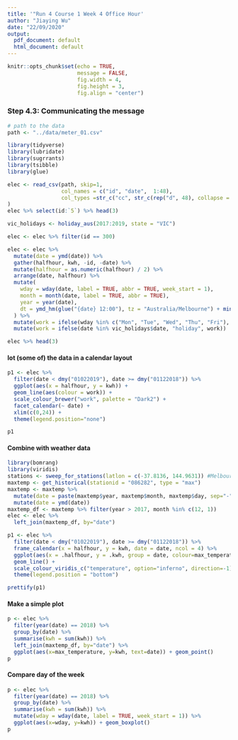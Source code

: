 ```yaml
---
title: '"Run 4 Course 1 Week 4 Office Hour'
author: "Jiaying Wu"
date: "22/09/2020"
output:
  pdf_document: default
  html_document: default
---
```


```r
knitr::opts_chunk$set(echo = TRUE,
                      message = FALSE,
                      fig.width = 4,
                      fig.height = 3,
                      fig.align = "center")
```

### Step 4.3: Communicating the message

```r
# path to the data
path <- "../data/meter_01.csv"
```

```r
library(tidyverse)
library(lubridate)
library(sugrrants)
library(tsibble)
library(glue)
```

```r
elec <- read_csv(path, skip=1,
                 col_names = c("id", "date",  1:48),
                 col_types =str_c("cc", str_c(rep("d", 48), collapse = ""), str_c(rep("-", 5), collapse = ""))
)
elec %>% select(id:`5`) %>% head(3)
```

```r
vic_holidays <- holiday_aus(2017:2019, state = "VIC")

elec <- elec %>% filter(id == 300)

elec <- elec %>%
  mutate(date = ymd(date)) %>%
  gather(halfhour, kwh, -id, -date) %>%
  mutate(halfhour = as.numeric(halfhour) / 2) %>%
  arrange(date, halfhour) %>%
  mutate(
    wday = wday(date, label = TRUE, abbr = TRUE, week_start = 1),
    month = month(date, label = TRUE, abbr = TRUE),
    year = year(date),
    dt = ymd_hm(glue("{date} 12:00"), tz = "Australia/Melbourne") + minutes(60*halfhour)
  ) %>% 
  mutate(work = ifelse(wday %in% c("Mon", "Tue", "Wed", "Thu", "Fri"), "workday", "holiday")) %>%
  mutate(work = ifelse(date %in% vic_holidays$date, "holiday", work))

elec %>% head(3)
```

#### lot (some of) the data in a calendar layout

```r
p1 <- elec %>%
  filter(date < dmy("01022019"), date >= dmy("01122018")) %>%
  ggplot(aes(x = halfhour, y = kwh)) +
  geom_line(aes(colour = work)) +
  scale_colour_brewer("work", palette = "Dark2") +
  facet_calendar(~ date) +
  xlim(c(0,24)) +
  theme(legend.position="none")

p1
```

#### Combine with weather data

```r
library(bomrang)
library(viridis)
stations <- sweep_for_stations(latlon = c(-37.8136, 144.9631)) #Melbourne lat/long is 
maxtemp <- get_historical(stationid = "086282", type = "max") 
maxtemp <- maxtemp %>%  
  mutate(date = paste(maxtemp$year, maxtemp$month, maxtemp$day, sep="-")) %>%
  mutate(date = ymd(date))
maxtemp_df <- maxtemp %>% filter(year > 2017, month %in% c(12, 1)) 
elec <- elec %>%   
  left_join(maxtemp_df, by="date") 
```

```r
p1 <- elec %>%
  filter(date < dmy("01022019"), date >= dmy("01122018")) %>%
  frame_calendar(x = halfhour, y = kwh, date = date, ncol = 4) %>%
  ggplot(aes(x = .halfhour, y = .kwh, group = date, colour=max_temperature)) +
  geom_line() +
  scale_colour_viridis_c("temperature", option="inferno", direction=-1) +
  theme(legend.position = "bottom")

prettify(p1)
```

#### Make a simple plot

```r
p <- elec %>%
  filter(year(date) == 2018) %>%
  group_by(date) %>%
  summarise(kwh = sum(kwh)) %>%
  left_join(maxtemp_df, by="date") %>%
  ggplot(aes(x=max_temperature, y=kwh, text=date)) + geom_point()
p
```

#### Compare day of the week

```r
p <- elec %>%
  filter(year(date) == 2018) %>%
  group_by(date) %>%
  summarise(kwh = sum(kwh)) %>%
  mutate(wday = wday(date, label = TRUE, week_start = 1)) %>%
  ggplot(aes(x=wday, y=kwh)) + geom_boxplot()
p
```








